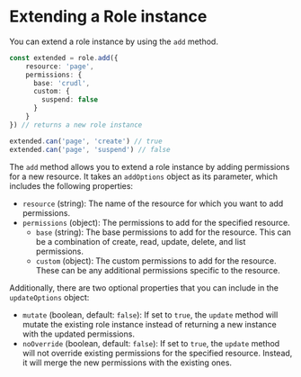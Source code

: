 # Extending a Role instance

You can extend a role instance by using the `add` method.

```ts
const extended = role.add({
    resource: 'page',
    permissions: {
      base: 'crudl',
      custom: {
        suspend: false
      }
    }
}) // returns a new role instance

extended.can('page', 'create') // true
extended.can('page', 'suspend') // false
```

The `add` method allows you to extend a role instance by adding permissions for a new resource. It takes an `addOptions` object as its parameter, which includes the following properties:

* `resource` (string): The name of the resource for which you want to add permissions.
* `permissions` (object): The permissions to add for the specified resource.
  * `base` (string): The base permissions to add for the resource. This can be a combination of create, read, update, delete, and list permissions.
  * `custom` (object): The custom permissions to add for the resource. These can be any additional permissions specific to the resource.

Additionally, there are two optional properties that you can include in the `updateOptions` object:

* `mutate` (boolean, default: `false`): If set to `true`, the `update` method will mutate the existing role instance instead of returning a new instance with the updated permissions.
* `noOverride` (boolean, default: `false`): If set to `true`, the `update` method will not override existing permissions for the specified resource. Instead, it will merge the new permissions with the existing ones.
